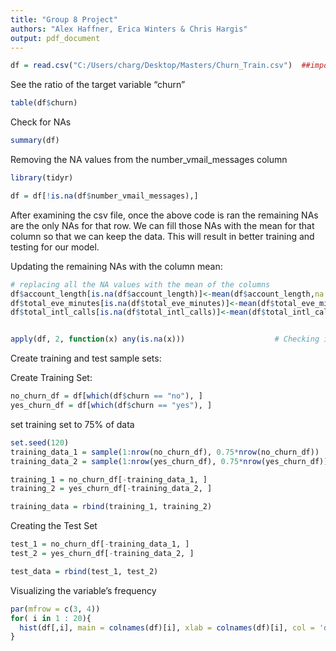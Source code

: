 ---
title: "Group 8 Project"
authors: "Alex Haffner, Erica Winters & Chris Hargis"
output: pdf_document
---
```{r}

df = read.csv("C:/Users/charg/Desktop/Masters/Churn_Train.csv")  ##importing dataset

```

See the ratio of the target variable "churn"

```{r}
table(df$churn)
```

Check for NAs
```{r}
summary(df)
```

Removing the NA values from the number_vmail_messages column

```{r}
library(tidyr)

df = df[!is.na(df$number_vmail_messages),]

```


After examining the csv file, once the above code is ran the remaining NAs are the only NAs for that row.
We can fill those NAs with the mean for that column so that we can keep the data.
This will result in better training and testing for our model. 

Updating the remaining NAs with the column mean:

```{r}

# replacing all the NA values with the mean of the columns
df$account_length[is.na(df$account_length)]<-mean(df$account_length,na.rm=TRUE)
df$total_eve_minutes[is.na(df$total_eve_minutes)]<-mean(df$total_eve_minutes,na.rm=TRUE)
df$total_intl_calls[is.na(df$total_intl_calls)]<-mean(df$total_intl_calls,na.rm=TRUE)


apply(df, 2, function(x) any(is.na(x)))                    # Checking if there are any NA values

```


Create training and test sample sets:

Create Training Set:
```{r}
no_churn_df = df[which(df$churn == "no"), ]
yes_churn_df = df[which(df$churn == "yes"), ]

```

set training set to 75% of data
```{r}
set.seed(120)
training_data_1 = sample(1:nrow(no_churn_df), 0.75*nrow(no_churn_df))
training_data_2 = sample(1:nrow(yes_churn_df), 0.75*nrow(yes_churn_df))

training_1 = no_churn_df[-training_data_1, ]
training_2 = yes_churn_df[-training_data_2, ]

training_data = rbind(training_1, training_2)

```


Creating the Test Set
```{r}
test_1 = no_churn_df[-training_data_1, ]
test_2 = yes_churn_df[-training_data_2, ]

test_data = rbind(test_1, test_2)

```


Visualizing the variable's frequency

```{r}
par(mfrow = c(3, 4))
for( i in 1 : 20){
  hist(df[,i], main = colnames(df)[i], xlab = colnames(df)[i], col = 'darkorchid1')
}

```

```{r}

```


```{r}

```


```{r}

```


```{r}

```


```{r}

```
